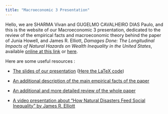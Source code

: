 ```yaml
---
title: "Macroeconomic 3 Presentation"
---
```


Hello, we are SHARMA Vivan and GUGELMO CAVALHEIRO DIAS Paulo, and this is the website of our Macroeconomic 3 presentation, dedicated to the review of the empirical facts and macroeconomic theory behind the paper of Junia Howell, and James R. Elliott, *Damages Done: The Longitudinal Impacts of Natural Hazards on Wealth Inequality in the United States*, available [online at this link](https://academic.oup.com/socpro/article-abstract/66/3/448/5074453?redirectedFrom=fulltext) or [here](https://disasterphilanthropy.org/wp-content/uploads/2021/06/Damages-Done.pdf).

Here are some useful resources :

- [The slides of our presentation](slides/slides.pdf) ([Here the LaTeX code](slides/slides.tex))

- [An additional description of the main empirical facts of the paper](complement.qmd)

- [An additional and more detailed review of the whole paper](https://paulogcd.com/blog/3_presentation_macro_3)

- [A video presentation about "How Natural Disasters Feed Social Inequality" by James R. Elliott](https://youtu.be/Zlo7lESKWIo?si=z2rjcuGWfNZN63zr)

